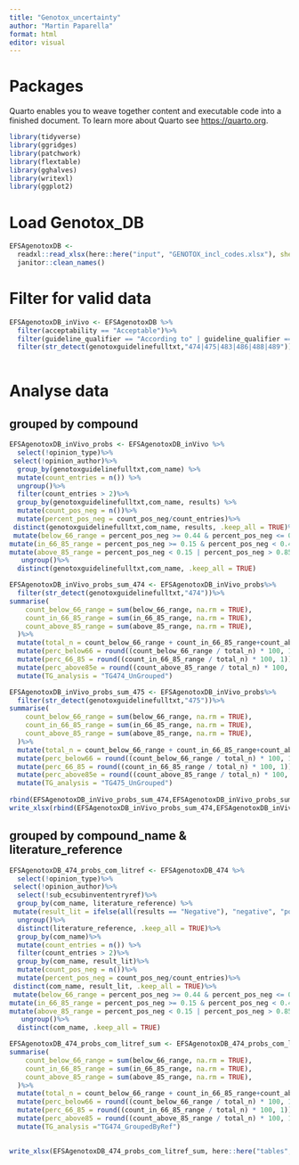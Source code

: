 ```yaml
---
title: "Genotox_uncertainty"
author: "Martin Paparella"
format: html
editor: visual
---
```


# Packages

Quarto enables you to weave together content and executable code into a finished document. To learn more about Quarto see <https://quarto.org>.

```r
library(tidyverse)
library(ggridges)
library(patchwork)
library(flextable)
library(gghalves)
library(writexl)
library(ggplot2) 

```

# Load Genotox_DB

```r
EFSAgenotoxDB <-
  readxl::read_xlsx(here::here("input", "GENOTOX_incl_codes.xlsx"), sheet = "coded public", col_types ="text") %>% 
  janitor::clean_names()
```

# Filter for valid data

```r
EFSAgenotoxDB_inVivo <- EFSAgenotoxDB %>%
  filter(acceptability == "Acceptable")%>%
  filter(guideline_qualifier == "According to" | guideline_qualifier == "Equivalent or similar to")%>%
  filter(str_detect(genotoxguidelinefulltxt,"474|475|483|486|488|489"))
  
```

# Analyse data

## grouped by compound

```r

EFSAgenotoxDB_inVivo_probs <- EFSAgenotoxDB_inVivo %>%
  select(!opinion_type)%>%
 select(!opinion_author)%>%
  group_by(genotoxguidelinefulltxt,com_name) %>%
  mutate(count_entries = n()) %>%
  ungroup()%>%
  filter(count_entries > 2)%>%
  group_by(genotoxguidelinefulltxt,com_name, results) %>%
  mutate(count_pos_neg = n())%>%
  mutate(percent_pos_neg = count_pos_neg/count_entries)%>%
 distinct(genotoxguidelinefulltxt,com_name, results, .keep_all = TRUE)%>%
 mutate(below_66_range = percent_pos_neg >= 0.44 & percent_pos_neg <= 0.66)%>%
mutate(in_66_85_range = percent_pos_neg >= 0.15 & percent_pos_neg < 0.44 | percent_pos_neg > 0.66 & percent_pos_neg <= 0.85 )%>%
mutate(above_85_range = percent_pos_neg < 0.15 | percent_pos_neg > 0.85 )%>%
   ungroup()%>%
  distinct(genotoxguidelinefulltxt,com_name, .keep_all = TRUE)

EFSAgenotoxDB_inVivo_probs_sum_474 <- EFSAgenotoxDB_inVivo_probs%>%
  filter(str_detect(genotoxguidelinefulltxt,"474"))%>%
summarise(
    count_below_66_range = sum(below_66_range, na.rm = TRUE),
    count_in_66_85_range = sum(in_66_85_range, na.rm = TRUE),
    count_above_85_range = sum(above_85_range, na.rm = TRUE),
  )%>%
  mutate(total_n = count_below_66_range + count_in_66_85_range+count_above_85_range)%>%
  mutate(perc_below66 = round((count_below_66_range / total_n) * 100, 1))%>%
  mutate(perc_66_85 = round((count_in_66_85_range / total_n) * 100, 1))%>%
  mutate(perc_above85e = round((count_above_85_range / total_n) * 100, 1))%>%
  mutate(TG_analysis = "TG474_UnGrouped")

EFSAgenotoxDB_inVivo_probs_sum_475 <- EFSAgenotoxDB_inVivo_probs%>%
  filter(str_detect(genotoxguidelinefulltxt,"475"))%>%
summarise(
    count_below_66_range = sum(below_66_range, na.rm = TRUE),
    count_in_66_85_range = sum(in_66_85_range, na.rm = TRUE),
    count_above_85_range = sum(above_85_range, na.rm = TRUE),
  )%>%
  mutate(total_n = count_below_66_range + count_in_66_85_range+count_above_85_range)%>%
  mutate(perc_below66 = round((count_below_66_range / total_n) * 100, 1))%>%
  mutate(perc_66_85 = round((count_in_66_85_range / total_n) * 100, 1))%>%
  mutate(perc_above85e = round((count_above_85_range / total_n) * 100, 1))%>%
  mutate(TG_analysis = "TG475_UnGrouped")
  
rbind(EFSAgenotoxDB_inVivo_probs_sum_474,EFSAgenotoxDB_inVivo_probs_sum_475)
write_xlsx(rbind(EFSAgenotoxDB_inVivo_probs_sum_474,EFSAgenotoxDB_inVivo_probs_sum_475), here::here("tables", "EFSAgenotoxDB_inVivo_probs_sum.xlsx"))
```

## grouped by compound_name & literature_reference

```r
EFSAgenotoxDB_474_probs_com_litref <- EFSAgenotoxDB_474 %>%
  select(!opinion_type)%>%
 select(!opinion_author)%>%
  select(!sub_ecsubinvententryref)%>%
  group_by(com_name, literature_reference) %>%
 mutate(result_lit = ifelse(all(results == "Negative"), "negative", "positive"))%>%
  ungroup()%>%
  distinct(literature_reference, .keep_all = TRUE)%>%
  group_by(com_name)%>%
  mutate(count_entries = n()) %>%
  filter(count_entries > 2)%>%
  group_by(com_name, result_lit)%>%
  mutate(count_pos_neg = n())%>%
  mutate(percent_pos_neg = count_pos_neg/count_entries)%>%
 distinct(com_name, result_lit, .keep_all = TRUE)%>%
 mutate(below_66_range = percent_pos_neg >= 0.44 & percent_pos_neg <= 0.66)%>%
mutate(in_66_85_range = percent_pos_neg >= 0.15 & percent_pos_neg < 0.44 | percent_pos_neg > 0.66 & percent_pos_neg <= 0.85 )%>%
mutate(above_85_range = percent_pos_neg < 0.15 | percent_pos_neg > 0.85 )%>%
   ungroup()%>%
  distinct(com_name, .keep_all = TRUE)

EFSAgenotoxDB_474_probs_com_litref_sum <- EFSAgenotoxDB_474_probs_com_litref%>%
summarise(
    count_below_66_range = sum(below_66_range, na.rm = TRUE),
    count_in_66_85_range = sum(in_66_85_range, na.rm = TRUE),
    count_above_85_range = sum(above_85_range, na.rm = TRUE),
  )%>%
  mutate(total_n = count_below_66_range + count_in_66_85_range+count_above_85_range)%>%
  mutate(perc_below66 = round((count_below_66_range / total_n) * 100, 1))%>%
  mutate(perc_66_85 = round((count_in_66_85_range / total_n) * 100, 1))%>%
  mutate(perc_above85 = round((count_above_85_range / total_n) * 100, 1))%>%
  mutate(TG_analysis ="TG474_GroupedByRef")
  

write_xlsx(EFSAgenotoxDB_474_probs_com_litref_sum, here::here("tables", "EFSAgenotoxDB_474_probs_sum_litref.xlsx"))



```

